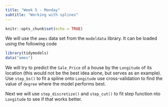 ```yaml
---
title: "Week 5 - Monday"
subtitle: "Working with splines"
---
```


```r
knitr::opts_chunk$set(echo = TRUE)
```

We will use the `ames` data set from the `modeldata` library. It can be loaded using the following code

```r
library(tidymodels)
data("ames")
```

We will try to predict the `Sale_Price` of a house by the `Longitude` of its location (this would not be the best idea alone, but serves as an example). Use `step_bs()` to fit a spline onto `Longitude` use cross-validation to find the value of `degree` where the model performs best.

Next we will use `step_discretize()` and `step_cut()` to fit step function nto `Longitude` to see if that works better.
